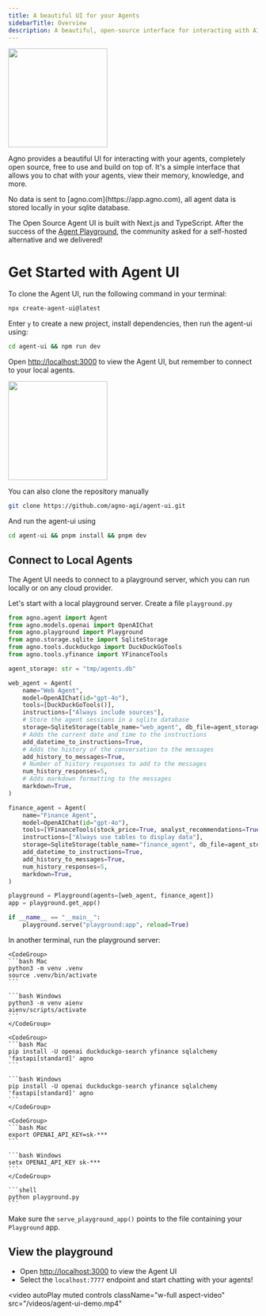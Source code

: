```yaml
---
title: A beautiful UI for your Agents
sidebarTitle: Overview
description: A beautiful, open-source interface for interacting with AI agents 
---
```


<Frame>
  <img
    height="200"
    src="/images/agent-ui.png"
    style={{ borderRadius: '8px' }}
  />
</Frame>

Agno provides a beautiful UI for interacting with your agents, completely open source, free to use and build on top of. It's a simple interface that allows you to chat with your agents, view their memory, knowledge, and more.

<Note>
No data is sent to [agno.com](https://app.agno.com), all agent data is stored locally in your sqlite database.
</Note>

The Open Source Agent UI is built with Next.js and TypeScript. After the success of the [Agent Playground](/introduction/playground), the community asked for a self-hosted alternative and we delivered!

# Get Started with Agent UI

To clone the Agent UI, run the following command in your terminal:

```bash
npx create-agent-ui@latest
```

Enter `y` to create a new project, install dependencies, then run the agent-ui using:

```bash
cd agent-ui && npm run dev
```

Open [http://localhost:3000](http://localhost:3000) to view the Agent UI, but remember to connect to your local agents.

<Frame>
  <img
    height="200"
    src="/images/agent-ui-homepage.png"
    style={{ borderRadius: '8px' }}
  />
</Frame>

<br />

<Accordion title="Clone the repository manually" icon="github">

You can also clone the repository manually

```bash
git clone https://github.com/agno-agi/agent-ui.git
```

And run the agent-ui using

```bash
cd agent-ui && pnpm install && pnpm dev
```

</Accordion>

## Connect to Local Agents

The Agent UI needs to connect to a playground server, which you can run locally or on any cloud provider.

Let's start with a local playground server. Create a file `playground.py`

```python playground.py
from agno.agent import Agent
from agno.models.openai import OpenAIChat
from agno.playground import Playground
from agno.storage.sqlite import SqliteStorage
from agno.tools.duckduckgo import DuckDuckGoTools
from agno.tools.yfinance import YFinanceTools

agent_storage: str = "tmp/agents.db"

web_agent = Agent(
    name="Web Agent",
    model=OpenAIChat(id="gpt-4o"),
    tools=[DuckDuckGoTools()],
    instructions=["Always include sources"],
    # Store the agent sessions in a sqlite database
    storage=SqliteStorage(table_name="web_agent", db_file=agent_storage),
    # Adds the current date and time to the instructions
    add_datetime_to_instructions=True,
    # Adds the history of the conversation to the messages
    add_history_to_messages=True,
    # Number of history responses to add to the messages
    num_history_responses=5,
    # Adds markdown formatting to the messages
    markdown=True,
)

finance_agent = Agent(
    name="Finance Agent",
    model=OpenAIChat(id="gpt-4o"),
    tools=[YFinanceTools(stock_price=True, analyst_recommendations=True, company_info=True, company_news=True)],
    instructions=["Always use tables to display data"],
    storage=SqliteStorage(table_name="finance_agent", db_file=agent_storage),
    add_datetime_to_instructions=True,
    add_history_to_messages=True,
    num_history_responses=5,
    markdown=True,
)

playground = Playground(agents=[web_agent, finance_agent])
app = playground.get_app()

if __name__ == "__main__":
    playground.serve("playground:app", reload=True)
```

In another terminal, run the playground server:

<Steps>
  <Step title="Setup your virtual environment">

    <CodeGroup>
    ```bash Mac
    python3 -m venv .venv
    source .venv/bin/activate
    ```

    ```bash Windows
    python3 -m venv aienv
    aienv/scripts/activate
    ```
    </CodeGroup>

  </Step>
  <Step title="Install dependencies">

    <CodeGroup>
    ```bash Mac
    pip install -U openai duckduckgo-search yfinance sqlalchemy 'fastapi[standard]' agno
    ```

    ```bash Windows
    pip install -U openai duckduckgo-search yfinance sqlalchemy 'fastapi[standard]' agno
    ```
    </CodeGroup>

  </Step>
  <Step title="Export your OpenAI key">

    <CodeGroup>
    ```bash Mac
    export OPENAI_API_KEY=sk-***
    ```

    ```bash Windows
    setx OPENAI_API_KEY sk-***
    ```
    </CodeGroup>

  </Step>
  <Step title="Run the Playground">

    ```shell
    python playground.py
    ```

  </Step>
</Steps>

<Tip>Make sure the `serve_playground_app()` points to the file containing your `Playground` app.</Tip>

## View the playground

- Open [http://localhost:3000](http://localhost:3000) to view the Agent UI
- Select the `localhost:7777` endpoint and start chatting with your agents!

<video
  autoPlay
  muted
  controls
  className="w-full aspect-video"
  src="/videos/agent-ui-demo.mp4"
></video>
